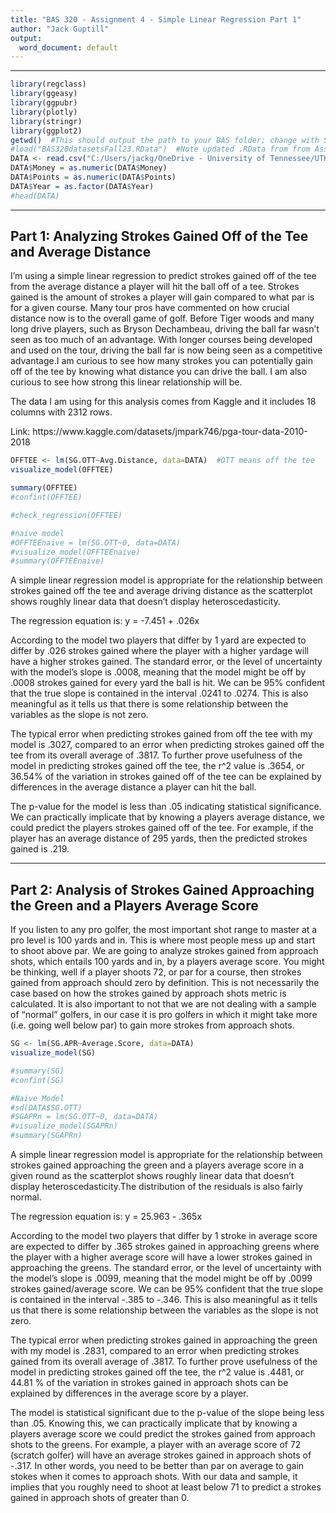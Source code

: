 ---
title: "BAS 320 - Assignment 4 - Simple Linear Regression Part 1"
author: "Jack Guptill"
output:
  word_document: default
---


************************************************************************************

```{r reading in data for assignment2}
library(regclass)
library(ggeasy)
library(ggpubr)
library(plotly)
library(stringr)
library(ggplot2)
getwd()  #This should output the path to your BAS folder; change with Session, Set Working Directory if not
#load("BAS320datasetsFall23.RData")  #Note updated .RData from from Assignment 2
DATA <- read.csv("C:/Users/jackg/OneDrive - University of Tennessee/UTK Fall 23/BAS 320/Homework Files/Assignment 4/pgaTourData.csv",stringsAsFactors=TRUE)
DATA$Money = as.numeric(DATA$Money)
DATA$Points = as.numeric(DATA$Points)
DATA$Year = as.factor(DATA$Year)
#head(DATA)
```

************************************************************************************

## Part 1: Analyzing Strokes Gained Off of the Tee and Average Distance

I'm using a simple linear regression to predict strokes gained off of the tee from the average distance a player will hit the ball off of a tee. Strokes gained is the amount of strokes a player will gain compared to what par is for a given course. Many tour pros have commented on how crucial distance now is to the overall game of golf. Before Tiger woods and many long drive players, such as Bryson Dechambeau, driving the ball far wasn't seen as too much of an advantage. With longer courses being developed and used on the tour, driving the ball far is now being seen as a competitive advantage.I am curious to see how many strokes you can potentially gain off of the tee by knowing what distance you can drive the ball. I am also curious to see how strong this linear relationship will be. 

The data I am using for this analysis comes from Kaggle and it includes 18 columns with 2312 rows. 

Link: https://www.kaggle.com/datasets/jmpark746/pga-tour-data-2010-2018

```{r Part1}

OFFTEE <- lm(SG.OTT~Avg.Distance, data=DATA)  #OTT means off the tee
visualize_model(OFFTEE)

summary(OFFTEE)
#confint(OFFTEE)

#check_regression(OFFTEE)

#naive model
#OFFTEEnaive = lm(SG.OTT~0, data=DATA)
#visualize_model(OFFTEEnaive)
#summary(OFFTEEnaive)
```

A simple linear regression model is appropriate for the relationship between strokes gained off the tee and average driving distance as the scatterplot shows roughly linear data that doesn't display heteroscedasticity. 

The regression equation is:  y = -7.451 + .026x

According to the model two players that differ by 1 yard are expected to differ by .026 strokes gained where the player with a higher yardage will have a higher strokes gained. The standard error, or the level of uncertainty with the model's slope is .0008, meaning that the model might be off by .0008 strokes gained for every yard the ball is hit. We can be 95% confident that the true slope is contained in the interval .0241 to .0274. This is also meaningful as it tells us that there is some relationship between the variables as the slope is not zero.     

The typical error when predicting strokes gained from off the tee with my model is .3027, compared to an error when predicting strokes gained off the tee from its overall average of .3817. To further prove usefulness of the model in predicting strokes gained off the tee, the r^2 value is .3654, or 36.54% of the variation in strokes gained off of the tee can be explained by differences in the average distance a player can hit the ball. 

The p-value for the model is less than .05 indicating statistical significance. We can practically implicate that by knowing a players average distance, we could predict the players strokes gained off of the tee. For example, if the player has an average distance of 295 yards, then the predicted strokes gained is .219. 


************************************************************************************


## Part 2: Analysis of Strokes Gained Approaching the Green and a Players Average Score

If you listen to any pro golfer, the most important shot range to master at a pro level is 100 yards and in. This is where most people mess up and start to shoot above par. We are going to analyze strokes gained from approach shots, which entails 100 yards and in, by a players average score. You might be thinking, well if a player shoots 72, or par for a course, then strokes gained from approach should zero by definition. This is not necessarily the case based on how the strokes gained by approach shots metric is calculated. It is also important to not that we are not dealing with a sample of "normal" golfers, in our case it is pro golfers in which it might take more (i.e. going well below par) to gain more strokes from approach shots.

```{r Part2}

SG <- lm(SG.APR~Average.Score, data=DATA)
visualize_model(SG)

#summary(SG)
#confint(SG)

#Naive Model
#sd(DATA$SG.OTT)
#SGAPRn = lm(SG.OTT~0, data=DATA)
#visualize_model(SGAPRn)
#summary(SGAPRn)
```
A simple linear regression model is appropriate for the relationship between strokes gained approaching the green and a players average score in a given round as the scatterplot shows roughly linear data that doesn't display heteroscedasticity.The distribution of the residuals is also fairly normal.

The regression equation is:  y = 25.963 - .365x

According to the model two players that differ by 1 stroke in average score are expected to differ by .365 strokes gained in approaching greens where the player with a higher average score will have a lower strokes gained in approaching the greens. The standard error, or the level of uncertainty with the model's slope is .0099, meaning that the model might be off by .0099 strokes gained/average score. We can be 95% confident that the true slope is contained in the interval -.385 to -.346. This is also meaningful as it tells us that there is some relationship between the variables as the slope is not zero.     

The typical error when predicting strokes gained in approaching the green with my model is .2831, compared to an error when predicting strokes gained from its overall average of .3817. To further prove usefulness of the model in predicting strokes gained off the tee, the r^2 value is .4481, or 44.81 % of the variation in strokes gained in approach shots can be explained by differences in the average score by a player. 


The model is statistical significant due to the p-value of the slope being less than .05. Knowing this, we can practically implicate that by knowing a players average score we could predict the strokes gained from approach shots to the greens. For example, a player with an average score of 72 (scratch golfer) will have an average strokes gained in approach shots of -.317. In other words, you need to be better than par on average to gain stokes when it comes to approach shots. With our data and sample, it implies that you roughly need to shoot at least below 71 to predict a strokes gained in approach shots of greater than 0. 


